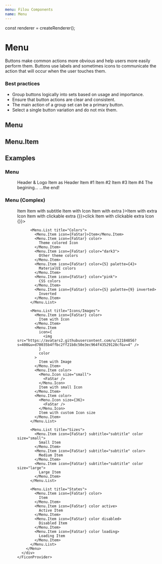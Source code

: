 ```yaml
---
menu: Filou Components
name: Menu
---
```


const renderer = createRenderer();

# Menu

Buttons make common actions more obvious and help users more easily perform them. Buttons use labels and sometimes icons to communicate the action that will occur when the user touches them.

### Best practices

- Group buttons logically into sets based on usage and importance.
- Ensure that button actions are clear and consistent.
- The main action of a group set can be a primary button.
- Select a single button variation and do not mix them.

## Menu

<PropsTable of={Menu} />

## Menu.Item

<PropsTable of={Menu.Item} />

## Examples

### Menu

<Playground>
  <Provider renderer={renderer}>
    <FiconProvider>
      <div
        style={{
          maxWidth: 400,
          minHeight: 700,
          display: 'flex',
          flexDirection: 'column'
        }}
      >
        <Menu color="dark" inverted>
          <Menu.Header>
            <FaStar />
            Header & Logo
          </Menu.Header>
          <Menu.Header color>
            <Menu.Item icon={FaStar} size="large" extra="yeah">
              Item as Header
            </Menu.Item>
          </Menu.Header>
          <Menu.List title="List with title">
            <Menu.Item icon={FaStar} color inverted={false}>
              Item #1
            </Menu.Item>
            <Menu.Item icon={FaStar} color inverted={false}>
              Item #2
            </Menu.Item>
          </Menu.List>
          <Menu.List title="List with title and extra" extra={FaStar}>
            <Menu.Item icon={FaStar} color inverted={false}>
              Item #3
            </Menu.Item>
            <Menu.Item icon={FaStar} color inverted={false}>
              Item #4
            </Menu.Item>
          </Menu.List>
          <Menu.Divider />
          <Menu.Item color="light4">The begining...</Menu.Item>
          <Menu.Space />
          <Menu.Input />
          <Menu.Space />
          <Menu.Item color="light4">...the end!</Menu.Item>
        </Menu>
      </div>
    </FiconProvider>
  </Provider>
</Playground>

### Menu (Complex)

<Playground>
  <Provider renderer={renderer}>
    <FiconProvider>
      <div style={{ maxWidth: 400 }}>
        <Menu>
          <Menu.List title="Content">
            <Menu.Item>Item</Menu.Item>
            <Menu.Item subtitle="subtitle">Item with subtitle</Menu.Item>
            <Menu.Item icon={FaStar}>Item with Icon</Menu.Item>
            <Menu.Item extra="extra">Item with extra</Menu.Item>
            <Menu.Item extra={<FaStar />}>Item with extra Icon</Menu.Item>
            <Menu.Item>
              Item with clickable extra
              <Menu.Extra onClick={() => {}}>click</Menu.Extra>
            </Menu.Item>
            <Menu.Item>
              Item with clickable extra Icon
              <Menu.Extra onClick={() => {}}>
                <FaStar />
              </Menu.Extra>
            </Menu.Item>
          </Menu.List>

          <Menu.List title="Colors">
            <Menu.Item icon={FaStar}>Item</Menu.Item>
            <Menu.Item icon={FaStar} color>
              Theme colored Icon
            </Menu.Item>
            <Menu.Item icon={FaStar} color="dark3">
              Other theme colors
            </Menu.Item>
            <Menu.Item icon={FaStar} color={5} palette={4}>
              MaterialUI colors
            </Menu.Item>
            <Menu.Item icon={FaStar} color="pink">
              CSS colors
            </Menu.Item>
            <Menu.Item icon={FaStar} color={5} palette={9} inverted>
              Inverted
            </Menu.Item>
          </Menu.List>

          <Menu.List title="Icons/Images">
            <Menu.Item icon={FaStar} color>
              Item with Icon
            </Menu.Item>
            <Menu.Item
              icon={
                <img src="https://avatars2.githubusercontent.com/u/12184856?s=400&u=d70035b4ffbc2ff21b8c50e3ec964f43529128cf&v=4" />
              }
              color
            >
              Item with Image
            </Menu.Item>
            <Menu.Item color>
              <Menu.Icon size="small">
                <FaStar />
              </Menu.Icon>
              Item with small Icon
            </Menu.Item>
            <Menu.Item color>
              <Menu.Icon size={36}>
                <FaStar />
              </Menu.Icon>
              Item with custom Icon size
            </Menu.Item>
          </Menu.List>

          <Menu.List title="Sizes">
            <Menu.Item icon={FaStar} subtitle="subtitle" color size="small">
              Small Item
            </Menu.Item>
            <Menu.Item icon={FaStar} subtitle="subtitle" color>
              Medium Item
            </Menu.Item>
            <Menu.Item icon={FaStar} subtitle="subtitle" color size="large">
              Large Item
            </Menu.Item>
          </Menu.List>

          <Menu.List title="States">
            <Menu.Item icon={FaStar} color>
              Item
            </Menu.Item>
            <Menu.Item icon={FaStar} color active>
              Active Item
            </Menu.Item>
            <Menu.Item icon={FaStar} color disabled>
              Disabled Item
            </Menu.Item>
            <Menu.Item icon={FaStar} color loading>
              Loading Item
            </Menu.Item>
          </Menu.List>
        </Menu>
      </div>
    </FiconProvider>

  </Provider>
</Playground>
